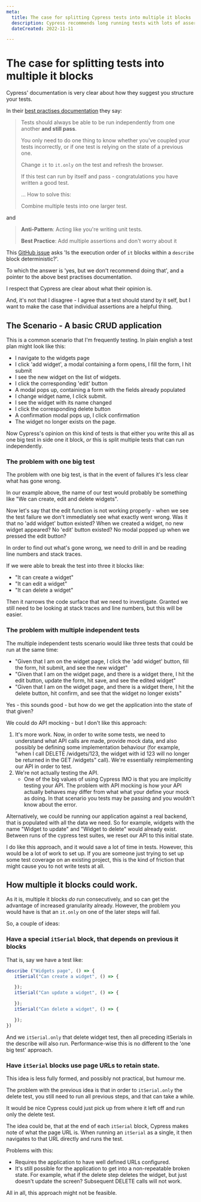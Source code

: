```yaml
---
meta:
  title: The case for splitting Cypress tests into multiple it blocks
  description: Cypress recommends long running tests with lots of assertions. I argue that it would be helpful if we had granular visibility of the parts of the test.
  dateCreated: 2022-11-11

---
```



# The case for splitting tests into multiple it blocks

Cypress' documentation is very clear about how they suggest you structure your tests. 

In their [best practises documentation](https://docs.cypress.io/guides/references/best-practices#Having-tests-rely-on-the-state-of-previous-tests) they say: 

>Tests should always be able to be run independently from one another **and still pass**. 
>
>You only need to do one thing to know whether you've coupled your tests incorrectly, or if one test is relying on the state of a previous one.
>
>Change `it` to `it.only` on the test and refresh the browser.
>
>If this test can run by itself and pass - congratulations you have written a good test.
>
>... How to solve this: 
>
>Combine multiple tests into one larger test. 

and

> **Anti-Pattern**: Acting like you're writing unit tests.
> 
> **Best Practice**: Add multiple assertions and don't worry about it


This [GitHub issue](https://github.com/cypress-io/cypress/issues/2901) asks 'Is the execution order of `it` blocks within a `describe` block deterministic?'. 

To which the answer is 'yes, but we don't recommend doing that', and a pointer to the above best practises documentation. 

I respect that Cypress are clear about what their opinion is. 

And, it's not that I disagree - I agree that a test should stand by it self, but I want to make the case that individual assertions are a helpful thing. 

## The Scenario  - A basic CRUD application

This is a common scenario that I'm frequently testing. In plain english a test plan might look like this: 

- I navigate to the widgets page 
- I click 'add widget', a modal containing a form opens, I fill the form, I hit submit 
- I see the new widget on the list of widgets. 
- I click the corresponding 'edit' button
- A modal pops up, containing a form with the fields already populated
- I change widget name, I click submit. 
- I see the widget with its name changed
- I click the corresponding delete button
- A confirmation modal pops up, I click confirmation
- The widget no longer exists on the page. 

Now Cypress's opinion on this kind of tests is that either you write this all as one big test in side one it block, _or_ this is split multiple tests that can run independently. 

### The problem with one big test

The problem with one big test, is that in the event of failures it's less clear what has gone wrong. 

In our example above, the name of our test would probably be something like "We can create, edit and delete widgets". 

Now let's say that the edit function is not working properly - when we see the test failure we don't immediately see what exactly went wrong. Was it that no 'add widget' button existed? When we created a widget, no new widget appeared? 
No 'edit' button existed? No modal popped up when we pressed the edit button? 

In order to find out what's gone wrong, we need to drill in and be reading line numbers and stack traces. 

If we were able to break the test into three it blocks like: 

- "It can create a widget"
- "It can edit a widget"
- "It can delete a widget" 

Then it narrows the code surface that we need to investigate. Granted we still need to be looking at stack traces and line numbers, but this will be easier. 

### The problem with multiple independent tests 

The multiple independent tests scenario would like three tests that could be run at the same time: 

- "Given that I am on the widget page, I click the 'add widget' button, fill the form, hit submit, and see the new widget"
- "Given that I am on the widget page, and there is a widget there, I hit the edit button, update the form, hit save, and see the edited widget"
- "Given that I am on the widget page, and there is a widget there, I hit the delete button, hit confirm, and see that the widget no longer exists"

Yes - this sounds good - but how do we get the application into the state of that given? 

We could do API mocking - but I don't like this approach: 

1. It's more work. Now, in order to write some tests, we need to understand what API calls are made, provide mock data, and also possibly be defining some implementation behaviour (for example, "when I call DELETE /widgets/123, the widget with id 123 will no longer be returned in the GET /widgets" call). We're essentially reimplementing our API in order to test. 
2. We're not actually testing the API. 
   - One of the big values of using Cypress IMO is that you are implicitly testing your API. The problem with API mocking is how your API actually behaves may differ from what what your define your mock as doing. In that scenario you tests may be passing and you wouldn't know about the error. 

Alternatively, we could be running our application against a real backend, that is populated with all the data we need. So for example, widgets with the name "Widget to update" and "Widget to delete" would already exist. Between runs of the cypress test suites, we reset our API to this initial state.  

I do like this approach, and it would save a lot of time in tests. However, this would be a lot of work to set up. If you are someone just trying to set up some test coverage on an existing project, this is the kind of friction that might cause you to not write tests at all. 


## How multiple it blocks could work. 

As it is, multiple it blocks _do_ run consecutively, and so can get the advantage of increased granularity already. However, the problem you would have is that an `it.only` on one of the later steps will fail. 

So, a couple of ideas: 

### Have a special `itSerial` block, that depends on previous it blocks

That is, say we have a test like: 

```js
describe ("Widgets page", () => {
   itSerial("Can create a widget", () => {

   }); 
   itSerial("Can update a widget", () => {

   }); 
   itSerial("Can delete a widget", () => {

   }); 
})

```

And we `itSerial.only` that delete widget test, then all preceding itSerials in the describe will also run. Performance-wise this is no different to the 'one big test' approach. 

### Have `itSerial` blocks use page URLs to retain state. 

This idea is less fully formed, and possibly not practical, but humour me. 

The problem with the previous idea is that in order to `itSerial.only` the delete test, you still need to run all previous steps, and that can take a while. 

It would be nice Cypress could just pick up from where it left off and run only the delete test. 

The idea could be, that at the end of each `itSerial` block, Cypress makes note of what the page URL is. When running an `itSerial` as a single, it then navigates to that URL directly and runs the test. 

Problems with this: 

- Requires the application to have well defined URLs configured. 
- It's still possible for the application to get into a non-repeatable broken state. For example, what if the delete step deletes the widget, but just doesn't update the screen? Subsequent DELETE calls will not work. 

All in all, this approach might not be feasible. 




